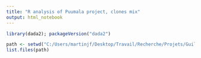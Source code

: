 ---
title: "R analysis of Puumala project, clones mix"
output: html_notebook
---



```{r}
library(dada2); packageVersion("dada2")
```

```{r}
path <- setwd("C:/Users/martinjf/Desktop/Travail/Recherche/Projets/Guillaume -puumala/Puumala_analysis/mix_clones/")
list.files(path)
```

```{r}

```

